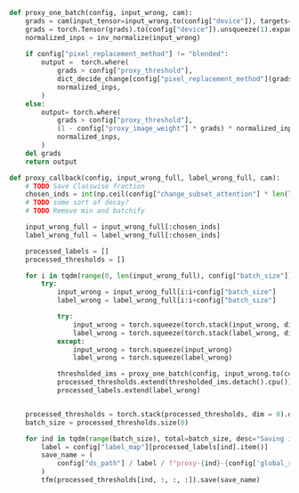 ```python
def proxy_one_batch(config, input_wrong, cam):
    grads = cam(input_tensor=input_wrong.to(config["device"]), targets=None)
    grads = torch.Tensor(grads).to(config["device"]).unsqueeze(1).expand(-1, 3, -1, -1)
    normalized_inps = inv_normalize(input_wrong)
    
    if config["pixel_replacement_method"] != "blended":
        output =  torch.where(
            grads > config["proxy_threshold"],
            dict_decide_change[config["pixel_replacement_method"](grads),
            normalized_inps,
        )
    else:
        output= torch.where(
            grads > config["proxy_threshold"],
            (1 - config["proxy_image_weight"] * grads) * normalized_inps,
            normalized_inps,
        )
    del grads
    return output

```
```python
def proxy_callback(config, input_wrong_full, label_wrong_full, cam):
    # TODO Save Classwise fraction
    chosen_inds = int(np.ceil(config["change_subset_attention"] * len(label_wrong_full)))
    # TODO some sort of decay?
    # TODO Remove min and batchify

    input_wrong_full = input_wrong_full[:chosen_inds]
    label_wrong_full = label_wrong_full[:chosen_inds]

    processed_labels = []
    processed_thresholds = []

    for i in tqdm(range(0, len(input_wrong_full), config["batch_size"]), desc="Running proxy"):
        try:
            input_wrong = input_wrong_full[i:i+config["batch_size"]
            label_wrong = label_wrong_full[i:i+config["batch_size"]

            try:
                input_wrong = torch.squeeze(torch.stack(input_wrong, dim=1))
                label_wrong = torch.squeeze(torch.stack(label_wrong, dim=1))
            except:
                input_wrong = torch.squeeze(input_wrong)
                label_wrong = torch.squeeze(label_wrong)

            thresholded_ims = proxy_one_batch(config, input_wrong.to(config["device"]), cam)
            processed_thresholds.extend(thresholded_ims.detach().cpu())
            processed_labels.extend(label_wrong)


    processed_thresholds = torch.stack(processed_thresholds, dim = 0).detach()
    batch_size = processed_thresholds.size(0)

    for ind in tqdm(range(batch_size), total=batch_size, desc="Saving images"):
        label = config["label_map"][processed_labels[ind].item()]
        save_name = (
            config["ds_path"] / label / f"proxy-{ind}-{config['global_run_count']}.jpeg"
        )
        tfm(processed_thresholds[ind, :, :, :]).save(save_name)

```



